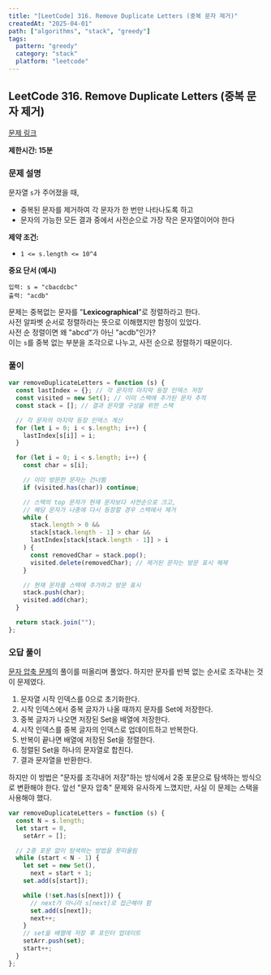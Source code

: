 ```yaml
---
title: "[LeetCode] 316. Remove Duplicate Letters (중복 문자 제거)"
createdAt: "2025-04-01"
path: ["algorithms", "stack", "greedy"]
tags:
  pattern: "greedy"
  category: "stack"
  platform: "leetcode"
---
```


## LeetCode 316. Remove Duplicate Letters (중복 문자 제거)

[문제 링크](https://leetcode.com/problems/remove-duplicate-letters/)

**제한시간: 15분**

### 문제 설명

문자열 `s`가 주어졌을 때,

- 중복된 문자를 제거하여 각 문자가 한 번만 나타나도록 하고
- 문자의 가능한 모든 결과 중에서 사전순으로 가장 작은 문자열이어야 한다

**제약 조건:**

- `1 <= s.length <= 10^4`

**중요 단서 (예시)**

```
입력: s = "cbacdcbc"
출력: "acdb"
```

문제는 중복없는 문자를 "**Lexicographical**"로 정렬하라고 한다. <br/>
사전 알파벳 순서로 정렬하라는 뜻으로 이해했지만 함정이 있었다. <br/>
사전 순 정렬이면 왜 "abcd"가 아닌 "acdb"인가? <br/>
이는 `s`를 중복 없는 부분을 조각으로 나누고, 사전 순으로 정렬하기 때문이다. <br/>

### 풀이

```js
var removeDuplicateLetters = function (s) {
  const lastIndex = {}; // 각 문자의 마지막 등장 인덱스 저장
  const visited = new Set(); // 이미 스택에 추가된 문자 추적
  const stack = []; // 결과 문자열 구성을 위한 스택

  // 각 문자의 마지막 등장 인덱스 계산
  for (let i = 0; i < s.length; i++) {
    lastIndex[s[i]] = i;
  }

  for (let i = 0; i < s.length; i++) {
    const char = s[i];

    // 이미 방문한 문자는 건너뜀
    if (visited.has(char)) continue;

    // 스택의 top 문자가 현재 문자보다 사전순으로 크고,
    // 해당 문자가 나중에 다시 등장할 경우 스택에서 제거
    while (
      stack.length > 0 &&
      stack[stack.length - 1] > char &&
      lastIndex[stack[stack.length - 1]] > i
    ) {
      const removedChar = stack.pop();
      visited.delete(removedChar); // 제거된 문자는 방문 표시 해제
    }

    // 현재 문자를 스택에 추가하고 방문 표시
    stack.push(char);
    visited.add(char);
  }

  return stack.join("");
};
```

### 오답 풀이

[문자 압축 문제](https://school.programmers.co.kr/learn/courses/30/lessons/60057)의 풀이를 떠올리며 풀었다.
하지만 문자를 반복 없는 순서로 조각내는 것이 문제였다.

1. 문자열 시작 인덱스를 0으로 초기화한다.
2. 시작 인덱스에서 중복 글자가 나올 때까지 문자를 Set에 저장한다.
3. 중복 글자가 나오면 저장된 Set을 배열에 저장한다.
4. 시작 인덱스를 중복 글자의 인덱스로 업데이트하고 반복한다.
5. 반복이 끝나면 배열에 저장된 Set을 정렬한다.
6. 정렬된 Set을 하나의 문자열로 합친다.
7. 결과 문자열을 반환한다.

하지만 이 방법은 "문자를 조각내어 저장"하는 방식에서 2중 포문으로 탐색하는 방식으로 변환해야 한다.
앞선 "문자 압축" 문제와 유사하게 느꼈지만, 사실 이 문제는 스택을 사용해야 했다.

```js
var removeDuplicateLetters = function (s) {
  const N = s.length;
  let start = 0,
    setArr = [];

  // 2중 포문 없이 탐색하는 방법을 못떠올림
  while (start < N - 1) {
    let set = new Set(),
      next = start + 1;
    set.add(s[start]);

    while (!set.has(s[next])) {
      // next가 아니라 s[next]로 접근해야 함
      set.add(s[next]);
      next++;
    }
    // set을 배열에 저장 후 포인터 업데이트
    setArr.push(set);
    start++;
  }
};
```
